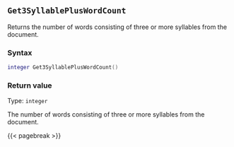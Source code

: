 ## `Get3SyllablePlusWordCount` {#standard-get3syllablepluswordcount}

Returns the number of words consisting of three or more syllables from the document.

### Syntax {-}

``` .lua
integer Get3SyllablePlusWordCount()
```

### Return value {-}

Type: `integer`

The number of words consisting of three or more syllables from the document.

{{< pagebreak >}}


